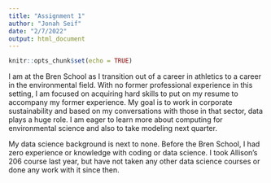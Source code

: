 ```yaml
---
title: "Assignment 1"
author: "Jonah Seif"
date: "2/7/2022"
output: html_document
---
```


```r
knitr::opts_chunk$set(echo = TRUE)
```

I am at the Bren School as I transition out of a career in athletics to a career in the environmental field. With no former professional experience in this setting, I am focused on acquiring hard skills to put on my resume to accompany my former experience. My goal is to work in corporate sustainability and based on my conversations with those in that sector, data plays a huge role. I am eager to learn more about computing for environmental science and also to take modeling next quarter.

My data science background is next to none. Before the Bren School, I had zero experience or knowledge with coding or data science. I took Allison's 206 course last year, but have not taken any other data science courses or done any work with it since then.  